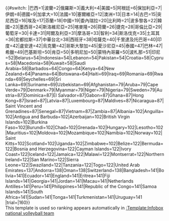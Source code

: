 {{#switch: {{{1|trial}}}|巴西=1|波蘭=2|俄羅斯=3|義大利=4|美國=5|阿根廷=6|保加利亞=7|伊朗=8|德國=9|加拿大=10|法國=10|塞爾維亞=12|澳洲=13|日本=14|古巴=15|突尼西亞=16|埃及=17|芬蘭=18|中國=19|委內瑞拉=20|比利時=21|波多黎各=22|韓國=23|墨西哥=24|斯洛維尼亞=25|喀麥隆=26|荷蘭=26|捷克=28|哥倫比亞=29|葡萄牙=30|卡達=31|阿爾及利亞=31|摩洛哥=33|智利=34|斯洛伐克=35|土耳其=36|宏都拉斯=37|中華台北=38|西班牙=38|哈薩克=40|千里達及托巴哥=40|印度=42|盧安達=42|烏克蘭=42|哥斯大黎加=45|愛沙尼亞=45|泰國=47|巴林=47|希臘=49|巴基斯坦=50|肯亞=50|多明尼加=50|蒙特內哥羅=50|波札那=51|印尼=52|Belarus=54|Indonesia=54|Lebanon=54|Pakistan=54|Croatia=58|Cyprus=58|Macedonia=58|Kuwait=58|Saudi Arabia=58|Barbados=64|Congo=64|Kenya=64|New Zealand=64|Panama=64|Botswana=64|Haiti=69|Iraq=69|Romania=69|Rwanda=69|Seychelles=69|Sri Lanka=69|Suriname=69|Uzbekistan=69|Afghanistan=79|Aruba=79|Cape Verde=79|Denmark=79|Myanmar=79|Niger=79|Nigeria=79|Sweden=79|Austria=87|Dominica=87|El Salvador=87|Gabon=87|Ghana=87|Hong Kong=87|Israel=87|Latvia=87|Luxembourg=87|Maldives=87|Nicaragua=87|Saint Vincent and Grenadines=87|Senegal=87|Vietnam=87|Zambia=87|Albania=102|Anguilla=102|Antigua and Barbuda=102|Azerbaijan=102|British Virgin Islands=102|Burkina Faso=102|Burundi=102|Chad=102|Grenada=102|Hungary=102|Lesotho=102|Mauritius=102|Moldova=102|Mozambique=102|Namibia=102|Norway=102|Saint Kitts=102|Scotland=102|Uganda=102|Zimbabwe=102|Belize=122|Bermuda=122|Bosnia and Herzegovina=122|Cayman Islands=122|Ivory Coast=122|Iceland=122|Jamaica=122|Malawi=122|Montserrat=122|Northern Ireland=122|San Marino=122|Sierra Leone=122|Swaziland=122|Tanzania=122|Togo=122|United Arab Emirates=137|Andorra=138|Oman=138|Switzerland=138|Bangladesh=141|Bolivia=141|Ecuador=141|England=141|Eritrea=141|Fiji Islands=141|Georgia=141|Jordan=141|Macau=141|Netherlands Antilles=141|Peru=141|Philippines=141|Republic of the Congo=141|Samoa Islands=141|South Africa=141|Sudan=141|Tonga=141|Turkmenistan=141|Uruguay=141
|trial=|160}}<noinclude><br>This template is used so ranking appears automatically in [[:Template:Infobox national volleyball team]]</noinclude>
